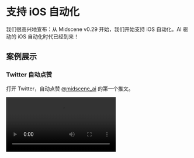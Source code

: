 # 支持 iOS 自动化

我们很高兴地宣布：从 Midscene v0.29 开始，我们开始支持 iOS 自动化。AI 驱动的 iOS 自动化时代已经到来！

## 案例展示

### Twitter 自动点赞

打开 Twitter，自动点赞 [@midscene_ai](https://x.com/midscene_ai) 的第一个推文。

<video src="https://lf3-static.bytednsdoc.com/obj/eden-cn/nupipfups/Midscene/ios-twitter.mp4" controls/>

## 适配所有的应用

对于我们的开发者来说，你只需要 WebDriver 服务和一个视觉语言（visual language, VL）模型服务。所有的准备工作就做好了！

在运行期，我们利用 VL 模型的视觉定位能力来定位屏幕上的目标元素。因此，无论是原生 iOS App、Safari 网页还是混合应用中的 WebView，它都无关紧要。开发者可以编写自动化脚本，而无需担心 App 本身的技术栈。

## 引入 Midscene 的全部特性

当使用 Midscene 进行 Web 自动化时，我们的用户喜欢使用我们的 Playground 和运行报告能力。现在，我们已经将这些特性引入到 iOS 自动化中！

### 使用 Playground 来试用 iOS 自动化，而不需要写任何代码

<video src="https://lf3-static.bytednsdoc.com/obj/eden-cn/nupipfups/Midscene/ios-playground-demo.mp4" controls/>

### 使用报告重放整个过程

<video src="https://lf3-static.bytednsdoc.com/obj/eden-cn/nupipfups/Midscene/ios-twitter.mp4" controls/>

### 使用 YAML 文件编写自动化脚本

```yaml
# 在 iOS 设备上打开 Safari 浏览器，搜索内容并提取信息

ios:
  deviceId: "iPhone"
  bundleId: "com.apple.mobilesafari"

tasks:
  - name: 搜索内容
    flow:
      - aiAction: 点击地址栏
      - aiAction: 输入 'Midscene AI automation'
      - aiAction: 点击搜索按钮
      - sleep: 3000
      - aiAction: 向下滚动 500px

  - name: 提取搜索结果
    flow:
      - aiQuery: >
          {title: string, url: string, description: string}[],
          返回搜索结果的标题、链接和描述
        name: searchResults

  - name: 验证页面元素
    flow:
      - aiAssert: 页面上有搜索结果列表
```

### 使用 JavaScript SDK 来编写自动化脚本

```ts
import { IOSAgent, IOSDevice } from '@midscene/ios';
import "dotenv/config"; // 从 .env 文件读取环境变量

const sleep = (ms) => new Promise((r) => setTimeout(r, ms));
Promise.resolve(
  (async () => {
    // 👀 初始化 iOS 设备
    const device = new IOSDevice({
      deviceId: 'iPhone',
      bundleId: 'com.apple.mobilesafari'
    });

    // 👀 初始化 Midscene agent
    const agent = new IOSAgent(device, {
      aiActionContext:
        '如果出现任何权限弹窗，点击允许。如果出现登录页面，跳过它。',
    });

    await device.connect();
    await device.launchApp();

    await sleep(3000);

    // 👀 点击地址栏并输入搜索关键词
    await agent.aiAction('点击地址栏并输入 "Midscene automation"');

    // 👀 执行搜索
    await agent.aiAction('点击搜索按钮');

    // 👀 等待加载完成
    await agent.aiWaitFor("页面上至少有一个搜索结果");
    // 或者你可以使用简单的等待:
    // await sleep(5000);

    // 👀 理解页面内容，找到搜索结果
    const results = await agent.aiQuery(
      "{title: string, url: string}[], 找到搜索结果列表中的标题和链接"
    );
    console.log("搜索结果", results);

    // 👀 使用 AI 进行断言
    await agent.aiAssert("页面上显示了相关的搜索结果");
  })()
);

```

### 使用两种风格的 API 来执行交互

自动规划（Auto-planning）风格：

```javascript
await agent.ai('点击地址栏并输入 "Midscene automation"，然后搜索');
```

即时操作（Instant Actions）风格：

```javascript
await agent.aiTap('地址栏');
await agent.aiInput('Midscene automation', '地址栏');
await agent.aiTap('搜索按钮');
```

## 快速开始

你可以使用 Playground 工具来零代码快速体验 iOS 自动化的过程，详情参阅 [使用 iOS Playground 快速体验](./quick-experience-with-ios)。

在体验完成后，你可以通过 Javascript 代码与 iOS 设备进行集成，请参阅 [与 iOS 设备集成](./integrate-with-ios)。

如果你更偏爱 Yaml 文件形式的自动化脚本，请参阅 [使用 YAML 格式的自动化脚本](./automate-with-scripts-in-yaml)。
